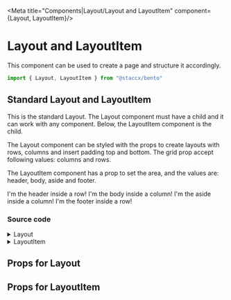 
<Meta title="Components|Layout/Layout and LayoutItem" component={Layout, LayoutItem}/>

# Layout and LayoutItem
This component can be used to create a page and structure it accordingly.

```javascript
import { Layout, LayoutItem } from "@staccx/bento"
```

## Standard Layout and LayoutItem
This is the standard Layout. The Layout component must have a child and it can work with any component. Below, the LayoutItem component is the child.

The Layout component can be styled with the props to create layouts with rows, columns and insert padding top and bottom. The grid prop accept following values: columns and rows.

The LayoutItem component has a prop to set the area, and the values are: header, body, aside and footer.

<Preview>
  <Story name="Standard Layout and LayoutItem">
    <div>
        <Layout
            grid="rows"
            style={{ backgroundColor: "#38618C", padding: 24, color: "white" }}>
            <LayoutItem
                area="header"
                style={{ backgroundColor: "#FFFFFF", padding: 24, color: "black" }}>
                I'm the header inside a row!
            </LayoutItem>
        </Layout>
        <Layout
            grid="columns"
            columnGap="large"
            style={{ backgroundColor: "#35A7FF", padding: 24, color: "white" }}
            >
            <LayoutItem
                area="body"
                style={{ backgroundColor: "#FFFFFF", padding: 24, color: "black" }}>
                I'm the body inside a column!
            </LayoutItem>
            <LayoutItem
                area="aside"
                style={{ backgroundColor: "#FFFFFF", padding: 24, color: "black" }}>
                I'm the aside inside a column!
            </LayoutItem>
        </Layout>
        <Layout
            grid="rows"
            style={{ backgroundColor: "#38618C", padding: 24, color: "white" }}>
            <LayoutItem
                area="header"
                style={{ backgroundColor: "#FFFFFF", padding: 24, color: "black" }}>
                I'm the footer inside a row!
            </LayoutItem>
        </Layout>
    </div>
  </Story>
</Preview>

### Source code
<details><summary>Layout</summary>
<p>

```bash
import React from "react"
import PropTypes from "prop-types"
import styled, { css } from "styled-components"
import { spacing, grid, applyVariants, commonPropTypes } from "../../../theming"
import themeProps from "./Layout.themeProps"
import { componentCreateFactory } from "../../../theming/utils/createVariantsFunctionFactory"

/**
 * The default Layout-Component. Can be used with Both LayoutItem inside as well as other components.
 * Is very flexible. You can use some predefined grids with the grid-prop or you can use variants.
 * The default instance without props just add vertical spacing between items
 *
 */
const Layout = ({
  grid,
  children,
  className,
  variant,
  columnGap,
  rowGap,
  paddingTop,
  paddingBottom,
  ...restProps
}) => (
  <LayoutContainer
    className={className}
    grid={grid}
    variant={variant}
    columnGap={columnGap}
    rowGap={rowGap}
    paddingTop={paddingTop}
    paddingBottom={paddingBottom}
    {...restProps}
  >
    {children}
  </LayoutContainer>
)

const isNotFlush = space => {
  switch (space) {
    case "flush":
      return false
    default:
      return true
  }
}

export const LayoutContainer = styled.div`
  display: grid;
  ${p =>
    isNotFlush(p.rowGap) &&
    css`
      grid-row-gap: ${spacing(p.rowGap)};
    `};
  ${p =>
    isNotFlush(p.columnGap) &&
    css`
      grid-column-gap: ${spacing(p.columnGap)};
    `};
  ${p =>
    isNotFlush(p.paddingBottom) &&
    css`
      padding-bottom: ${spacing(p.paddingBottom)};
    `};
  ${p =>
    isNotFlush(p.paddingTop) &&
    css`
      padding-top: ${spacing(p.paddingTop)};
    `};
  ${p => p.grid && grid};
  ${applyVariants(themeProps.container)};
`

Layout.defaultProps = {
  className: "",
  grid: null,
  columnGap: "medium",
  rowGap: "medium",
  paddingBottom: "flush",
  paddingTop: "flush"
}

Layout.propTypes = {
  /**
   * The component must have a child to structure the layout.
   */
  children: commonPropTypes.children.isRequired,
  /**
   * This prop assign a class to the component to style it.
   */
  className: PropTypes.string,
  /**
   * The prop accept columns and rows.
   */
  grid: PropTypes.string,
  /**
   * The spacing between columns.
   */
  columnGap: PropTypes.string,
  /**
   * The spacing between rows.
   */
  rowGap: PropTypes.string,
  /**
   * The padding-bottom of the component.
   */
  paddingBottom: PropTypes.string,
  /**
   * The padding-top of the component.
   */
  paddingTop: PropTypes.string
}
Layout.themeProps = themeProps
Layout.createVariants = componentCreateFactory(Layout)

export default Layout

```

</p>
</details>
<details><summary>LayoutItem</summary>
<p>

```bash
import React from "react"
import PropTypes from "prop-types"
import styled from "styled-components"
import { applyVariants, commonPropTypes } from "../../../theming"
import themeProps from "./LayoutItem.themeProps"
import { componentCreateFactory } from "../../../theming/utils/createVariantsFunctionFactory"

const LayoutItem = ({ area, children, className, variant, ...rest }) => (
  <LayoutItemContainer
    className={className}
    area={area}
    variant={variant}
    {...rest}
  >
    {children}
  </LayoutItemContainer>
)

export const LayoutItemContainer = styled.div`
  grid-area: ${props => props.area};
  ${applyVariants(themeProps.container)};
`

LayoutItem.defaultProps = {
  className: "",
  area: "",
  variant: ""
}

LayoutItem.propTypes = {
  /**
   * The component require a child component.
   */
  children: commonPropTypes.children.isRequired,
  /**
   * This prop assign a class to the component to style it.
   */
  className: PropTypes.string,
  /**
   * The area of the component, e.g. header, body, aside or footer.
   */
  area: PropTypes.string,
  /**
   * The variant get assigned from the theme, so it basically is styling.
   */
  variant: PropTypes.string
}
LayoutItem.themeProps = themeProps
LayoutItem.createVariants = componentCreateFactory(LayoutItem)

export default LayoutItem

```

</p>
</details>

## Props for Layout
<Props of={Layout} />

## Props for LayoutItem
<Props of={LayoutItem} />

